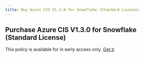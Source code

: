 ```yaml
---
title: Buy Azure CIS V1.3.0 for Snowflake (Standard License)
---
```


## Purchase Azure CIS V1.3.0 for Snowflake (Standard License)

This policy is available for in early access only. [Get it](/contact-policies).
